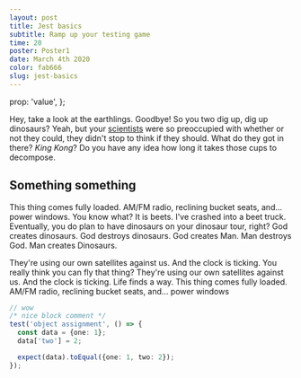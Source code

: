 ```yaml
---
layout: post
title: Jest basics
subtitle: Ramp up your testing game
time: 20
poster: Poster1
date: March 4th 2020
color: fab666
slug: jest-basics
---
```


  prop: 'value',
};

Hey, take a look at the earthlings. Goodbye! So you two dig up, dig up dinosaurs? Yeah, but your [scientists](www.google.com) were so preoccupied with whether or not they could, they didn't stop to think if they should. What do they got in there? _King Kong_? Do you have any idea how long it takes those cups to decompose.

## Something something

This thing comes fully loaded. AM/FM radio, reclining bucket seats, and... power windows. You know what? It is beets. I've crashed into a beet truck. Eventually, you do plan to have dinosaurs on your dinosaur tour, right? God creates dinosaurs. God destroys dinosaurs. God creates Man. Man destroys God. Man creates Dinosaurs.

They're using our own satellites against us. And the clock is ticking. You really think you can fly that thing? They're using our own satellites against us. And the clock is ticking. Life finds a way. This thing comes fully loaded. AM/FM radio, reclining bucket seats, and... power windows

```typescript 5
// wow
/* nice block comment */
test('object assignment', () => {
  const data = {one: 1};
  data['two'] = 2;

  expect(data).toEqual({one: 1, two: 2});
});
```
